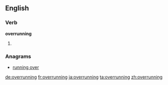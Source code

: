 ==English==

===Verb===
'''overrunning'''

# {{present participle of|overrun}}

===Anagrams===
* [[running over#English|running over]]

[[de:overrunning]]
[[fr:overrunning]]
[[ja:overrunning]]
[[ta:overrunning]]
[[zh:overrunning]]